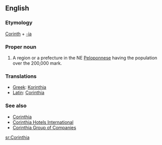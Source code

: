 {{wikipedia}}
==English==

===Etymology===
[[Corinth]] + [[-ia]]

===Proper noun===
{{en-proper noun}}
# A region or a prefecture in the NE [[Peloponnese]] having the population over the 200,000 mark.

===Translations===

*[[Greek]]: [[Korinthia]]
*[[Latin]]: [[Corinthia]]

===See also===
*[[w:Corinthia|Corinthia]]
*[[Corinthia Hotels International]]
*[[Corinthia Group of Companies]]

[[sr:Corinthia]]